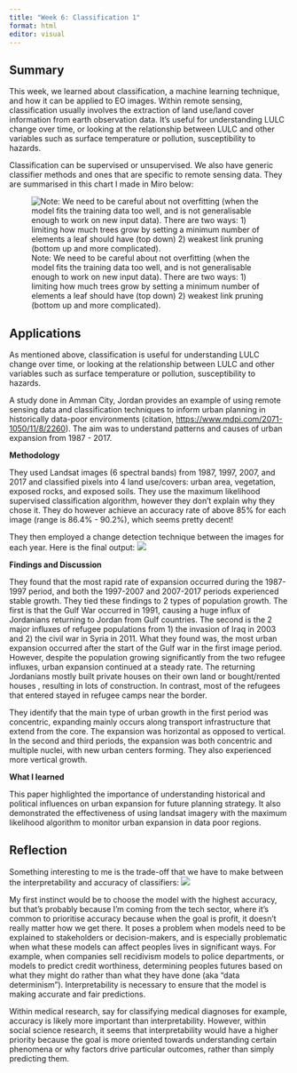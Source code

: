 ```yaml
---
title: "Week 6: Classification 1"
format: html
editor: visual
---
```


## Summary

This week, we learned about classification, a machine learning technique, and how it can be applied to EO images. Within remote sensing, classification usually involves the extraction of land use/land cover information from earth observation data. It's useful for understanding LULC change over time, or looking at the relationship between LULC and other variables such as surface temperature or pollution, susceptibility to hazards.

Classification can be supervised or unsupervised. We also have generic classifier methods and ones that are specific to remote sensing data. They are summarised in this chart I made in Miro below:

![Note: We need to be careful about not overfitting (when the model fits the training data too well, and is not generalisable enough to work on new input data). There are two ways: 1) limiting how much trees grow by setting a minimum number of elements a leaf should have (top down) 2) weakest link pruning (bottom up and more complicated).](media/wk6/classifiers.jpg)

## Applications

As mentioned above, classification is useful for understanding LULC change over time, or looking at the relationship between LULC and other variables such as surface temperature or pollution, susceptibility to hazards.

A study done in Amman City, Jordan provides an example of using remote sensing data and classification techniques to inform urban planning in historically data-poor environments (citation, <https://www.mdpi.com/2071-1050/11/8/2260>). The aim was to understand patterns and causes of urban expansion from 1987 - 2017.

**Methodology**

They used Landsat images (6 spectral bands) from 1987, 1997, 2007, and 2017 and classified pixels into 4 land use/covers: urban area, vegetation, exposed rocks, and exposed soils. They use the maximum likelihood supervised classification algorithm, however they don't explain why they chose it. They do however achieve an accuracy rate of above 85% for each image (range is 86.4% - 90.2%), which seems pretty decent!

They then employed a change detection technique between the images for each year. Here is the final output: ![](media/wk6/LULCAmaan.png)

**Findings and Discussion**

They found that the most rapid rate of expansion occurred during the 1987-1997 period, and both the 1997-2007 and 2007-2017 periods experienced stable growth. They tied these findings to 2 types of population growth. The first is that the Gulf War occurred in 1991, causing a huge influx of Jordanians returning to Jordan from Gulf countries. The second is the 2 major influxes of refugee populations from 1) the invasion of Iraq in 2003 and 2) the civil war in Syria in 2011. What they found was, the most urban expansion occurred after the start of the Gulf war in the first image period. However, despite the population growing significantly from the two refugee influxes, urban expansion continued at a steady rate. The returning Jordanians mostly built private houses on their own land or bought/rented houses , resulting in lots of construction. In contrast, most of the refugees that entered stayed in refugee camps near the border.

They identify that the main type of urban growth in the first period was concentric, expanding mainly occurs along transport infrastructure that extend from the core. The expansion was horizontal as opposed to vertical. In the second and third periods, the expansion was both concentric and multiple nuclei, with new urban centers forming. They also experienced more vertical growth.

**What I learned**

This paper highlighted the importance of understanding historical and political influences on urban expansion for future planning strategy. It also demonstrated the effectiveness of using landsat imagery with the maximum likelihood algorithm to monitor urban expansion in data poor regions.

## Reflection

Something interesting to me is the trade-off that we have to make between the interpretability and accuracy of classifiers: ![](media/wk6/TradeOffs.png)

My first instinct would be to choose the model with the highest accuracy, but that's probably because I'm coming from the tech sector, where it's common to prioritise accuracy because when the goal is profit, it doesn't really matter how we get there. It poses a problem when models need to be explained to stakeholders or decision-makers, and is especially problematic when what these models can affect peoples lives in significant ways. For example, when companies sell recidivism models to police departments, or models to predict credit worthiness, determining peoples futures based on what they might do rather than what they have done (aka "data determinism"). Interpretability is necessary to ensure that the model is making accurate and fair predictions.

Within medical research, say for classifying medical diagnoses for example, accuracy is likely more important than interpretability. However, within social science research, it seems that interpretability would have a higher priority because the goal is more oriented towards understanding certain phenomena or why factors drive particular outcomes, rather than simply predicting them.
